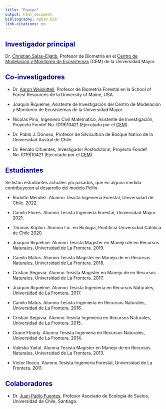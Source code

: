 ```yaml
---
title: "Equipo"
output: html_document
bibliography: mybib.bib
link-citations: no
---
```



<style>H1{color:DarkBlue;}</style>
<style>H2{color:DarkBlue;}</style>


## Investigador principal
Dr. [Christian Salas-Eljatib](https://eljatib.com), Profesor de Biometría en el [Centro de Modelación y Monitoreo de Ecosistemas](https://cem.umayor.cl) (CEM) de la Universidad Mayor.

## Co-investigadores
* Dr. [Aaron Weiskittell](https://forest.umaine.edu/faculty-staff/aaron-weiskittel/), Profesor de Biometría Forestal en la School of Forest Resources de la University of Maine, USA.


* Joaquín Riquelme, Asistente de Investigación del Centro de Modelación y Monitoreo de Ecosistemas de la Universidad Mayor.

* Nicolas Pino, Ingeniero Civil Matemático, Asistente de Investigación, Proyecto Fondef No. ID19|10421 (Ejecutado por el [CEM](https://cem.umayor.cl)).

* Dr. Pablo J. Donoso, Profesor de Silvicultura de Bosque Nativo de la Universidad Austral de Chile.

* Dr. Renato Cifuentes, Investigador Postodctoral, Proyecto Fondef No. ID19|10421 (Ejecutado por el [CEM](https://cem.umayor.cl)).

## Estudiantes 
Se listan estudiantes actuales y/o pasados, que en alguna medida contribuyeron al desarrollo del modelo Pellín.

* Rodolfo Mendez. Alumno Tesista Ingeniería Forestal, Universidad de Chile. 2022.

* Camilo Flores. Alumno Tesista Ingeniería Forestal, Universidad Mayor. 2021. 

* Thomas Koplon. Alumno Lic. en Biología, Pontificia Universidad
Católica de Chile 2020.

* Joaquín Riquelme. Alumno Tesista Magíster en Manejo de en Recursos Naturales, Universidad de La Frontera. 2019.

* Camilo Matus. Alumno Tesista Magíster en Manejo de en Recursos Naturales, Universidad de La Frontera. 2018.

* Cristian Segovia. Alumno Tesista Magíster en Manejo de en Recursos Naturales, Universidad de La Frontera. 2017.

* Joaquín Riquelme. Alumno Tesista Ingeniería en Recursos Naturales, Universidad de La Frontera. 2017. 

* Camilo Matus. Alumno Tesista Ingeniería en Recursos Naturales, Universidad de La Frontera. 2016. 

* Cristian Segovia. Alumno Tesista Ingeniería en Recursos Naturales, Universidad de La Frontera. 2015. 

* Grace Floody. Alumna Tesista Ingeniería en Recursos Naturales, Universidad de La Frontera. 2014. 

* Valeska Yaitul. Alumna Tesista Magíster en Manejo de en Recursos Naturales, Universidad de La Frontera. 2013.

* Víctor Rocco. Alumno Tesista Ingeniería Forestal, Universidad de La Frontera. 2011. 

## Colaboradores

* Dr. [Juan Pablo Fuentes](http://sel.forestaluchile.cl/), Profesor Asociado de Ecología de Suelos, Universidad de Chile, Santiago.

<!--- 
**Some of my older websites**
Pellín: un simulador de crecimiento de bosques nativos
![](images/chacai01.jpg)

output: 
  html_document:
    toc: FALSE
-->
